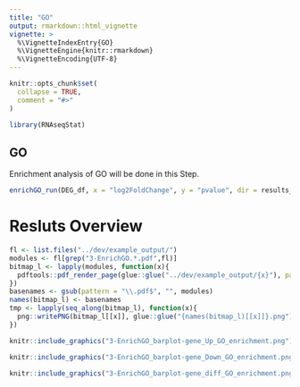 ```yaml
---
title: "GO"
output: rmarkdown::html_vignette
vignette: >
  %\VignetteIndexEntry{GO}
  %\VignetteEngine{knitr::rmarkdown}
  %\VignetteEncoding{UTF-8}
---
```


```r
knitr::opts_chunk$set(
  collapse = TRUE,
  comment = "#>"
)
```

```r
library(RNAseqStat)
```

## GO

Enrichment analysis of GO will be done in this Step.

```r
enrichGO_run(DEG_df, x = "log2FoldChange", y = "pvalue", dir = results_dir)
```

# Resluts Overview
```r
fl <- list.files("../dev/example_output/")
modules <- fl[grep("3-EnrichGO.*.pdf",fl)]
bitmap_l <- lapply(modules, function(x){
  pdftools::pdf_render_page(glue::glue("../dev/example_output/{x}"), page = 1, dpi = 300)
})
basenames <- gsub(pattern = "\\.pdf$", "", modules)
names(bitmap_l) <- basenames
tmp <- lapply(seq_along(bitmap_l), function(x){
  png::writePNG(bitmap_l[[x]], glue::glue("{names(bitmap_l)[[x]]}.png"))
})
```

```r
knitr::include_graphics("3-EnrichGO_barplot-gene_Up_GO_enrichment.png")
```

```r
knitr::include_graphics("3-EnrichGO_barplot-gene_Down_GO_enrichment.png")
```

```r
knitr::include_graphics("3-EnrichGO_barplot-gene_diff_GO_enrichment.png")
```

